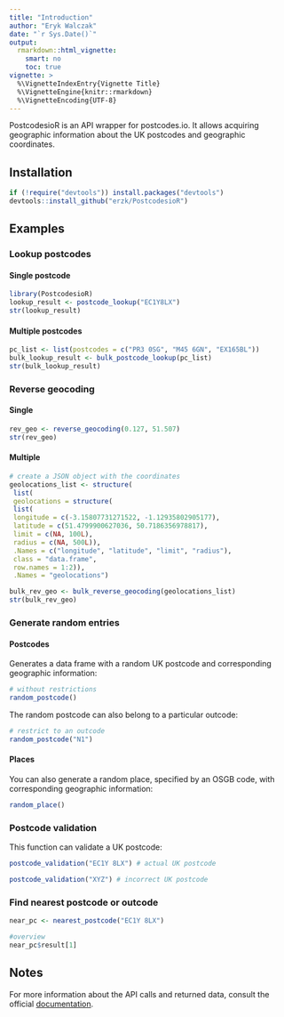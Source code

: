 ```yaml
---
title: "Introduction"
author: "Eryk Walczak"
date: "`r Sys.Date()`"
output: 
  rmarkdown::html_vignette:
    smart: no
    toc: true
vignette: >
  %\VignetteIndexEntry{Vignette Title}
  %\VignetteEngine{knitr::rmarkdown}
  %\VignetteEncoding{UTF-8}
---
```


PostcodesioR is an API wrapper for postcodes.io. It allows acquiring geographic information about the UK postcodes and geographic coordinates.

## Installation

```r
if (!require("devtools")) install.packages("devtools")
devtools::install_github("erzk/PostcodesioR")
```

## Examples

### Lookup postcodes

#### Single postcode

```r
library(PostcodesioR)
lookup_result <- postcode_lookup("EC1Y8LX")
str(lookup_result)
```

#### Multiple postcodes

```r
pc_list <- list(postcodes = c("PR3 0SG", "M45 6GN", "EX165BL"))
bulk_lookup_result <- bulk_postcode_lookup(pc_list)
str(bulk_lookup_result)
```


### Reverse geocoding

#### Single

```r
rev_geo <- reverse_geocoding(0.127, 51.507)
str(rev_geo)
```


#### Multiple

```r
# create a JSON object with the coordinates
geolocations_list <- structure(
 list(
 geolocations = structure(
 list(
 longitude = c(-3.15807731271522, -1.12935802905177),
 latitude = c(51.4799900627036, 50.7186356978817),
 limit = c(NA, 100L),
 radius = c(NA, 500L)),
 .Names = c("longitude", "latitude", "limit", "radius"),
 class = "data.frame",
 row.names = 1:2)),
 .Names = "geolocations")

bulk_rev_geo <- bulk_reverse_geocoding(geolocations_list)
str(bulk_rev_geo)
```


### Generate random entries

#### Postcodes

Generates a data frame with a random UK postcode and corresponding geographic information:

```r
# without restrictions
random_postcode()
```

The random postcode can also belong to a particular outcode:

```r
# restrict to an outcode
random_postcode("N1")
```

#### Places

You can also generate a random place, specified by an OSGB code, with corresponding geographic information:

```r
random_place()
```

### Postcode validation

This function can validate a UK postcode:

```r
postcode_validation("EC1Y 8LX") # actual UK postcode
```

```r
postcode_validation("XYZ") # incorrect UK postcode
```

### Find nearest postcode or outcode

```r
near_pc <- nearest_postcode("EC1Y 8LX")

#overview
near_pc$result[1]
```



## Notes

For more information about the API calls and returned data, consult the official [documentation](https://postcodes.io/docs).
